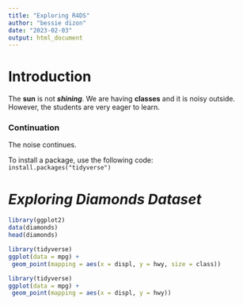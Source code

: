 ```yaml
---
title: "Exploring R4DS"
author: "bessie dizon"
date: "2023-02-03"
output: html_document
---
```


# Introduction

The **sun** is not ***shining***. We are having **classes** and it is noisy outside. However, the students are very eager to learn.  

### Continuation

The noise continues.

To install a package, use the following code: `install.packages("tidyverse")`

# ***Exploring Diamonds Dataset***

```r
library(ggplot2)
data(diamonds)
head(diamonds)
```

```r
library(tidyverse)
ggplot(data = mpg) +
 geom_point(mapping = aes(x = displ, y = hwy, size = class))

```

```r
library(tidyverse)
ggplot(data = mpg) +
 geom_point(mapping = aes(x = displ, y = hwy))
```


 

